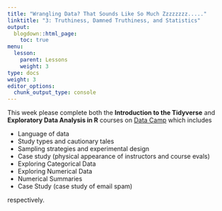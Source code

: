 ```yaml
---
title: "Wrangling Data? That Sounds Like So Much Zzzzzzzz....."
linktitle: "3: Truthiness, Damned Truthiness, and Statistics"
output:
  blogdown::html_page:
    toc: true
menu:
  lesson:
    parent: Lessons
    weight: 3
type: docs
weight: 3
editor_options: 
  chunk_output_type: console
---
```


This week please complete both the **Introduction to the Tidyverse** and **Exploratory Data Analysis in R** courses on [Data Camp](https://www.datacamp.com/) which includes

- Language of data
- Study types and cautionary tales 
- Sampling strategies and experimental design
- Case study (physical appearance of instructors and course evals)
<br />
- Exploring Categorical Data
- Exploring Numerical Data
- Numerical Summaries 
- Case Study (case study of email spam)

respectively. 
